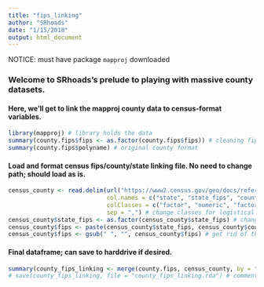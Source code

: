 ```yaml
---
title: "fips_linking"
author: "SRhoads"
date: "1/15/2018"
output: html_document
---
```

NOTICE: must have package `mapproj` downloaded

### Welcome to **SRhoads's prelude to playing with massive county datasets**. 
#### Here, we'll get to link the mapproj county data to census-format variables.

```r
library(mapproj) # library holds the data
summary(county.fips$fips <- as.factor(county.fips$fips)) # cleaning fips ID code
summary(county.fips$polyname) # original county format
```


#### Load and format census fips/county/state linking file. **No need to change path**; should load as is.

```r
census_county <- read.delim(url("https://www2.census.gov/geo/docs/reference/codes/files/national_county.txt"), 
                            col.names = c("state", "state_fips", "county_fips", "county", "fips_class_code"), 
                            colClasses = c("factor", "numeric", "factor", "factor", "factor"),
                            sep = ",") # change classes for logistical reasons (need county_fips to be 3 digits for mapping, so read as factor)
census_county$state_fips <- as.factor(census_county$state_fips) # change state_fips to factor now instead of prior step bc we don't want extra 0s digit in front
census_county$fips <- paste(census_county$state_fips, census_county$county_fips) # basically same as concatenate in excel (joining state + county fips)
census_county$fips <- gsub(" ", "", census_county$fips) # get rid of the space to match mapproj fips IDs
```


#### **Final dataframe**; can save to harddrive if desired.

```r
summary(county_fips_linking <- merge(county.fips, census_county, by = "fips", all = T)) # merge/join mapproj df with census_county linking file by fips
# save(county_fips_linking, file = "county_fips_linking.rda") # commented out, but running this will download r data file
```
